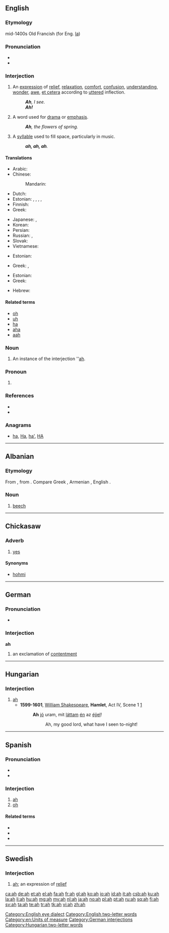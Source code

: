 {{also|Appendix:Variations of "ah"}}
==English==
{{wikipedia|lang=en}}

===Etymology===
mid-1400s Old Francish (for Eng. [[la#Etymology 2|la]])

===Pronunciation===
* {{audio|en-us-ah.ogg|Audio (US)}}
* {{rhymes|ɑː}}

===Interjection===
{{en-interj}}

# An [[expression]] of [[relief]], [[relaxation]], [[comfort]], [[confusion]], [[understanding]], [[wonder]], [[awe]], [[et cetera]] according to [[uttered]] inflection.
#: '''''Ah''', I see.''
#: '''''Ah!'''''
# A word used for [[drama]] or [[emphasis]].
#: '''''Ah''', the flowers of spring.''
# A [[syllable]] used to fill space, particularly in music.
#: '''''ah, ah, ah'''.''

====Translations====
{{trans-top|an expression}}
* Arabic: {{t|ar|آه|tr='aah|sc=Arab}}
* Chinese:
*: Mandarin: {{t|zh|哦|tr=ò|sc=Hani}}
* Dutch: {{t+|nl|ah}}
* Estonian: {{t+|et|aa}}, {{t+|et|ah}}, {{t-|et|ee}}, {{t-|et|oi}}, {{t-|et|oo}}
* Finnish: {{t+|fi|aa}}
* Greek: {{t|el|α|tr=a|sc=Grek}}
{{trans-mid}}
* Japanese: {{t+|ja|ああ|tr=ā}}, {{t|ja|あ|tr=a|sc=Jpan}}
* Korean: {{t|ko|아|sc=Kore}}
* Persian: {{t|fa|آها|tr=âhâ|sc=fa-Arab}}
* Russian: {{t|ru|а|tr=a|sc=Cyrl}}, {{t|ru|ага|tr=ahá, agá|sc=Cyrl}}
* Slovak: {{t-|sk|ach}}
* Vietnamese: {{t|vi|à}}
{{trans-bottom}}

{{trans-top|word to fill space}}
* Estonian: {{t-|et|ee}}
{{trans-mid}}
* Greek: {{t|el|α|tr=a|sc=Grek}}, {{t|el|ω|tr=o|sc=Grek}}
{{trans-bottom}}

{{trans-top|word used for drama}}
* Estonian: {{t+|et|ah}}
* Greek: {{t|el|α|tr=a|sc=Grek}}
{{trans-mid}}
* Hebrew: {{t-|he|אבוי|tr=avoy}}
{{trans-bottom}}

====Related terms====
* [[oh]]
* [[uh]]
* [[ha]]
* [[aha]]
* [[aah]]

===Noun===
{{en-noun}}

# An instance of the interjection ''[[ah#Interjection|ah]].

===Pronoun===
{{en-pron|desc=personal pronoun|plural|we|possessive adjective|mah}}

# {{non-gloss definition|{{eye dialect of|I#Pronoun|I}}, most often indicating that the speaker is using an [[American]] (particularly Southern) [[accent]].}}

===References===
* {{R:American Heritage 2000|ah}}
* {{R:Dictionary.com|ah}}

===Anagrams===
* [[ha#English|ha]], [[Ha#English|Ha]], [[ha'#English|ha']], [[HA#English|HA]]

[[Category:English eye dialect]]
[[Category:English two-letter words]]
[[Category:en:Units of measure]]

----

==Albanian==

===Etymology===
From {{proto|Albanian|aksa|lang=sq}}, from {{proto|Indo-European|h₃esko|[[ash]] tree|lang=sq}}. Compare Greek {{term|οξιά||beech|tr=oxiá|lang=el}}, Armenian {{term|հացենի|հածի|tr=hacʻi|lang=hy}}, English {{term|ash|lang=en}}.

===Noun===
{{sq-noun|m}}

# [[beech]]

----

==Chickasaw==

===Adverb===
{{head|cic|adverb}}

# [[yes]]

====Synonyms====
* [[hohmi]]

----

==German==

===Pronunciation===
* {{rhymes|aː|lang=de}}

===Interjection===
'''ah'''

# an exclamation of [[contentment]]

[[Category:German interjections]]

----

==Hungarian==

===Interjection===
{{head|hu|interjection}}

# [[ah#English|ah]]
#* '''1599-1601''', [[w:William Shakespeare|William Shakespeare]], '''Hamlet''', Act IV, Scene 1 [http://hu.wikisource.org/wiki/Hamlet/Negyedik_felvon%C3%A1s,_1._sz%C3%ADn]
#*: '''Ah''' [[jó]] uram, mit [[lát]]tam [[én]] az [[éjjel]]!
#*:: Ah, my good lord, what have I seen to-night!

[[Category:Hungarian two-letter words]]

----

==Spanish==

===Pronunciation===
* {{IPA|/a/|lang=es}}
* {{homophones|lang=es|a|ha}}

===Interjection===
{{es-interj}}

# [[#English|ah]] {{gloss|expression of relief, realization, awe}}
# [[#English|oh]] {{gloss|expression of woe, grief}}

====Related terms====
* {{l|es|ay}}
* {{l|es|eh}}
* {{l|es|oh}}

----

==Swedish==

===Interjection===
{{head|sv|interjection}}

# [[#English|ah]]; an expression of [[relief]]

[[ca:ah]]
[[de:ah]]
[[et:ah]]
[[el:ah]]
[[fa:ah]]
[[fr:ah]]
[[gl:ah]]
[[ko:ah]]
[[io:ah]]
[[id:ah]]
[[it:ah]]
[[csb:ah]]
[[ku:ah]]
[[la:ah]]
[[li:ah]]
[[hu:ah]]
[[mg:ah]]
[[my:ah]]
[[nl:ah]]
[[ja:ah]]
[[no:ah]]
[[pl:ah]]
[[pt:ah]]
[[ru:ah]]
[[sq:ah]]
[[fi:ah]]
[[sv:ah]]
[[ta:ah]]
[[te:ah]]
[[tr:ah]]
[[tk:ah]]
[[vi:ah]]
[[zh:ah]]